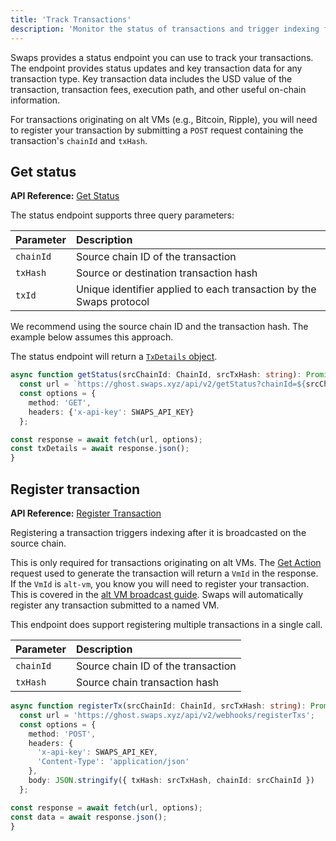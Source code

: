```yaml
---
title: 'Track Transactions'
description: 'Monitor the status of transactions and trigger indexing for alt VM transactions.'
---
```



Swaps provides a status endpoint you can use to track your transactions. The endpoint provides status updates and key transaction data for any transaction type.  Key transaction data includes the USD value of the transaction, transaction fees, execution path, and other useful on-chain information.

For transactions originating on alt VMs (e.g., Bitcoin, Ripple), you will need to register your transaction by submitting a `POST` request containing the transaction's `chainId` and `txHash`.

## Get status

**API Reference:** [Get Status](/api-reference/get-status)

The status endpoint supports three query parameters:

| Parameter | Description |
|:-----|:------------|
| `chainId` | Source chain ID of the transaction |
| `txHash` | Source or destination transaction hash |
| `txId` | Unique identifier applied to each transaction by the Swaps protocol |

We recommend using the source chain ID and the transaction hash.  The example below assumes this approach.

The status endpoint will return a [`TxDetails` object](/api-reference/get-status#response-status-message).

``` typescript
async function getStatus(srcChainId: ChainId, srcTxHash: string): Promise<TxDetails> {
  const url = `https://ghost.swaps.xyz/api/v2/getStatus?chainId=${srcChainId}&txHash=${srcTxHash}`;
  const options = {
    method: 'GET',
    headers: {'x-api-key': SWAPS_API_KEY}
  };

const response = await fetch(url, options);
const txDetails = await response.json();
}
```

## Register transaction

**API Reference:** [Register Transaction](/api-reference/register-transaction)

Registering a transaction triggers indexing after it is broadcasted on the source chain. 

This is only required for transactions originating on alt VMs.  The [Get Action](/api-reference/get-action) request used to generate the transaction will return a `VmId` in the response.  If the `VmId` is `alt-vm`, you know you will need to register your transaction.  This is covered in the [alt VM broadcast guide](/guides/swap#broadcast-on-altvm).  Swaps will automatically register any transaction submitted to a named VM.

This endpoint does support registering multiple transactions in a single call.

| Parameter | Description |
|:-----|:------------|
| `chainId` | Source chain ID of the transaction |
| `txHash` | Source chain transaction hash |

``` typescript
async function registerTx(srcChainId: ChainId, srcTxHash: string): Promise<{ success: true, error: string | null }> {
  const url = 'https://ghost.swaps.xyz/api/v2/webhooks/registerTxs';
  const options = {
    method: 'POST',
    headers: {
      'x-api-key': SWAPS_API_KEY,
      'Content-Type': 'application/json'
    },
    body: JSON.stringify({ txHash: srcTxHash, chainId: srcChainId })
  };

const response = await fetch(url, options);
const data = await response.json();
}
```